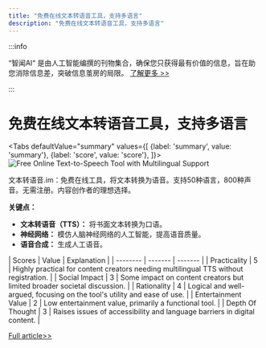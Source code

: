 ```yaml
---
title: "免费在线文本转语音工具，支持多语言"
description: "免费在线文本转语音工具，支持多语言"
---
```



:::info

“智闻AI“ 是由人工智能编撰的刊物集合，确保您只获得最有价值的信息，旨在助您消除信息差，突破信息茧房的局限。  [了解更多 >>](/)

:::

# 免费在线文本转语音工具，支持多语言


<Tabs
	defaultValue="summary"
	values={[
	{label: 'summary', value: 'summary'},
	{label: 'score', value: 'score'},
]}>
<TabItem value="summary">
<img
  src="https://image.informedainews.com/2024/06/09/To-vQz-1717900373-0.jpg"
  alt="Free Online Text-to-Speech Tool with Multilingual Support"
/>



文本转语音.im：免费在线工具，将文本转换为语音。支持50种语言，800种声音。无需注册。内容创作者的理想选择。

**关键点：**
- **文本转语音（TTS）：** 将书面文本转换为口语。
- **神经网络：** 模仿人脑神经网络的人工智能，提高语音质量。
- **语音合成：** 生成人工语音。
</TabItem>
<TabItem value="score">
	| Scores     | Value   | Explanation |
	| -------- | ------- | ------- |
	| Practicality  | 5    | Highly practical for content creators needing multilingual TTS without registration.    |
	| Social Impact | 3     | Some impact on content creators but limited broader societal discussion.    |
	| Rationality    | 4    | Logical and well-argued, focusing on the tool's utility and ease of use.    |
	| Entertainment Value    | 2    | Low entertainment value, primarily a functional tool.    |
	| Depth Of Thought    | 3    | Raises issues of accessibility and language barriers in digital content.    |
</TabItem>
</Tabs>

[Full article>>](https://github.com/ruanyf/weekly/issues/4599)
